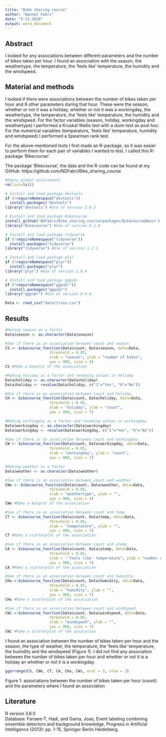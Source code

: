 ```yaml
---
title: "Bike sharing course"
author: "Nannet Fabri"
date: "5-11-2020"
output: word_document
---
```


## Abstract
I looked for any associations between different parameters and the number of bikes taken per hour. I found an association with the season, the weathertype, the temperature, the 'feels like' temperature, the humidity and the windspeed.

## Material and methods
I looked if there were associations between the number of bikes taken per hour and 8 other parameters during that hour. These were the season, whether or not it was a holiday, whether or not it was a workingday, the weathertype, the temperature, the 'feels like' temperature, the humidity and the windspeed. For the factor variables (season, holiday, workingday and weathertype) I performed a Kruskal Wallis test with a dunn test as post hoc. For the numerical variables (temperature, 'feels like' temperature, humidity and windspeed) I performed a Spearman rank test.

For the above-mentioned tests I first made an R-package, so it was easier to perform them for each pair of variables I wanted to test. I called this R-package 'Bikecourse'.

The package 'Bikecourse', the data and the R-code can be found at my GitHub: https://github.com/NDFabri/Bike_sharing_course

```r
#Empty global environment
rm(list=ls())
```
```r
# Install and load package devtools
if (!requireNamespace("devtools"))
  install.packages("devtools")
library("devtools") #Use of version 2.0.2

# Install and load package Bikecourse
install_github('NDFabri/Bike_sharing_course/packages/Bikecourse@main')
library("Bikecourse") #Use of version 0.1.0

# Install and load package tidyverse
if (!requireNamespace("tidyverse"))
  install.packages("tidyverse")
library("tidyverse") #Use of version 1.2.1

# Install and load package plyr
if (!requireNamespace("plyr"))
  install.packages("plyr")
library("plyr") #Use of version 1.8.4

# Install and load package ggpubr
if (!requireNamespace("ggpubr"))
  install.packages("ggpubr")
library("ggpubr") #Use of version 0.4.0
```
```r
Data <- read_csv("data/train.csv")
```

## Results
```r
#Making season as a factor
Data$season <- as.character(Data$season)

#See if there is an association between count and season
CS <- bikecourse_function(Data$count, Data$season, data=Data,
                    threshold = 0.05,
                    xlab = "season", ylab = "number of bikes",
                    yax = 900, size = 4)
CS #Make a boxplot of the association
```
```r
#Making holiday as a factor and renaming values in holiday
Data$holiday <- as.character(Data$holiday)
Data$holiday <- revalue(Data$holiday, c("1"="Yes", "0"="No"))

#See if there is an association between count and holiday
CH <- bikecourse_function(Data$count, Data$holiday, data=Data,
                    threshold = 0.05,
                    xlab = "holiday", ylab = "count",
                    yax = 900, size = 7)
```
```r
#Making workingday as a factor and renaming values in workingday
Data$workingday <- as.character(Data$workingday)
Data$workingday <- revalue(Data$workingday, c("1"="Yes", "0"="No"))

#See if there is an association between count and workingday
CW <- bikecourse_function(Data$count, Data$workingday, data=Data,
                    threshold = 0.05,
                    xlab = "workingday", ylab = "count",
                    yax = 900, size = 7)
```
```r
#Making weather as a factor
Data$weather <- as.character(Data$weather)

#See if there is an association between count and weather
CWe <- bikecourse_function(Data$count, Data$weather, data=Data,
                    threshold = 0.05,
                    xlab = "weathertype", ylab = "",
                    yax = 900, size = 4)
CWe #Make a boxplot of the association
```
```r
#See if there is an association between count and temp
CT <- bikecourse_function(Data$count, Data$temp, data=Data,
                    threshold = 0.05,
                    xlab = "temperature", ylab = "",
                    yax = 900, size = 7)
CT #Make a scatterplot of the association
```
```r
#See if there is an association between count and atemp
CA <- bikecourse_function(Data$count, Data$atemp, data=Data,
                    threshold = 0.05,
                    xlab = "'feels like' temperature", ylab = "number of bikes",
                    yax = 900, size = 7)
CA #Make a scatterplot of the association
```
```r
#See if there is an association between count and humidity
CHu <-bikecourse_function(Data$count, Data$humidity, data=Data,
                    threshold = 0.05,
                    xlab = "humidity", ylab = "",
                    yax = 900, size = 7)
CHu #Make a scatterplot of the association
```
```r
#See if there is an association between count and windspeed
CWi <-bikecourse_function(Data$count, Data$windspeed, data=Data,
                    threshold = 0.05,
                    xlab = "windspeed", ylab = "",
                    yax = 900, size = 7)
CWi #Make a scatterplot of the assocation
```
I found an association between the number of bikes taken per hour and the season, the type of weather, the temperature, the 'feels like' temperature, the humidity and the windspeed (Figure 1). I did not find any association between the number of bikes taken per hour and whether or not it is a holiday an whether or not it is a workingday.

```r
ggarrange(CS, CWe, CT, CA, CHu, CWi, ncol = 3, nrow = 2)
```

Figure 1: associations between the number of bikes taken per hour (count) and the parameters where I found an association

## Literature
R version 3.6.0  
Database: Fanaee-T, Hadi, and Gama, Joao, Event labeling combining ensemble detectors and background knowledge, Progress in Artificial Intelligence (2013): pp. 1-15, Springer Berlin Heidelberg.